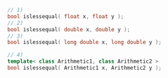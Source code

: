 ```cpp
// 1)
bool islessequal( float x, float y );
// 2)
bool islessequal( double x, double y );
// 3)
bool islessequal( long double x, long double y );
```
```cpp title="Additional Overloads"
// 4)
template< class Arithmetic1, class Arithmetic2 >
bool islessequal( Arithmetic1 x, Arithmetic2 y );
```